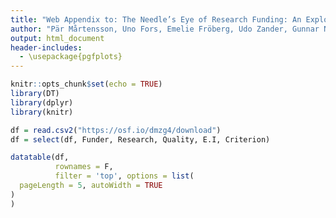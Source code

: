```yaml
---
title: "Web Appendix to: The Needle’s Eye of Research Funding: An Explorative Qualitative Study of Criteria used by Research Funding Bodies"
author: "Pär Mårtensson, Uno Fors, Emelie Fröberg, Udo Zander, Gunnar Nilsson"
output: html_document
header-includes: 
  - \usepackage{pgfplots}
---
```


```r
knitr::opts_chunk$set(echo = TRUE)
library(DT)
library(dplyr)
library(knitr)
```

```r
df = read.csv2("https://osf.io/dmzg4/download")
df = select(df, Funder, Research, Quality, E.I, Criterion)
```

```r
datatable(df, 
          rownames = F,
          filter = 'top', options = list(
  pageLength = 5, autoWidth = TRUE
)
)
```
